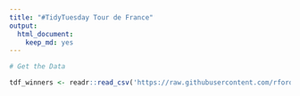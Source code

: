 ```yaml
---
title: "#TidyTuesday Tour de France"
output: 
  html_document: 
    keep_md: yes
---
```


```r
# Get the Data

tdf_winners <- readr::read_csv('https://raw.githubusercontent.com/rfordatascience/tidytuesday/master/data/2020/2020-04-07/tdf_winners.csv')
```



